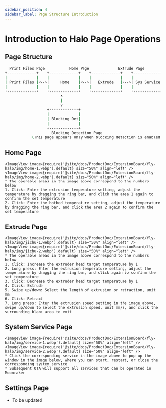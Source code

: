 ```yaml
---
sidebar_position: 4
sidebar_label: Page Structure Introduction
---
```





# Introduction to Halo Page Operations

## Page Structure

```bash
  Print Files Page           Home Page             Extrude Page            System Service             Settings              Device Information
+-------------+    +-------------+    +-------------+    +-------------+    +-------------+    +-------------+
|             |    |             |    |             |    |             |    |             |    |             |
| Print Files |<-->|     Home    |<-->|   Extrude   |<-->| Sys Service |<-->|   Setting   |<-->|  Dev Info   |
|             |    |             |    |             |    |             |    |             |    |             |
+-------------+    +-------------+    +-------------+    +-------------+    +-------------+    +-------------+
                         ∧
                         |
                         ∨
                   +-------------+
                   |             |
                   | Blocking Det|
                   |             |
                   +-------------+
                     Blocking Detection Page
            (This page appears only when blocking detection is enabled in settings)
```

## Home Page

    <ImageView image={require('@site/docs/ProductDoc/ExtensionBoard/fly-halo/img/home-1.webp').default} size="50%" align="left" />
    <ImageView image={require('@site/docs/ProductDoc/ExtensionBoard/fly-halo/img/home-2.webp').default} size="50%" align="left" />
    * The operable areas in the image above correspond to the numbers below
    1. Click: Enter the extrusion temperature setting, adjust the temperature by dragging the ring bar, and click the area 1 again to confirm the set temperature
    2. Click: Enter the hotbed temperature setting, adjust the temperature by dragging the ring bar, and click the area 2 again to confirm the set temperature

## Extrude Page

    <ImageView image={require('@site/docs/ProductDoc/ExtensionBoard/fly-halo/img/jichu-1.webp').default} size="50%" align="left" />
    <ImageView image={require('@site/docs/ProductDoc/ExtensionBoard/fly-halo/img/jichu-2.webp').default} size="50%" align="left" />
    * The operable areas in the image above correspond to the numbers below
    1. Click: Increase the extruder head target temperature by 1
    2. Long press: Enter the extrusion temperature setting, adjust the temperature by dragging the ring bar, and click again to confirm the set temperature
    3. Click: Decrease the extruder head target temperature by 1
    4. Click: Extrude
    5. Swipe up/down: Select the length of extrusion or retraction, unit mm
    6. Click: Retract
    7. Long press: Enter the extrusion speed setting in the image above, swipe up/down to select the extrusion speed, unit mm/s, and click the surrounding blank area to exit


## System Service Page

    <ImageView image={require('@site/docs/ProductDoc/ExtensionBoard/fly-halo/img/service-1.webp').default} size="50%" align="left" />
    <ImageView image={require('@site/docs/ProductDoc/ExtensionBoard/fly-halo/img/service-2.webp').default} size="50%" align="left" />
    * Click the corresponding service in the image above to pop up the window in the image below, where you can start, restart, or close the corresponding system service
    * Subsequent OTA will support all services that can be operated in Moonraker


## Settings Page

* To be updated